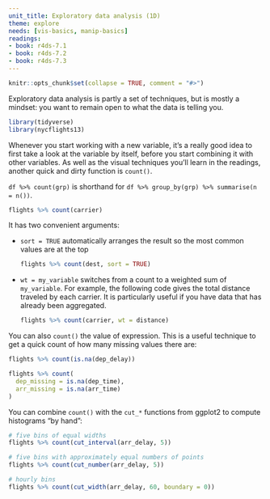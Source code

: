 ```yaml
---
unit_title: Exploratory data analysis (1D)
theme: explore
needs: [vis-basics, manip-basics]
readings:
- book: r4ds-7.1
- book: r4ds-7.2
- book: r4ds-7.3
---
```


```r
knitr::opts_chunk$set(collapse = TRUE, comment = "#>")
```

Exploratory data analysis is partly a set of techniques, but is mostly a mindset: you want to remain open to what the data is telling you.

```r
library(tidyverse)
library(nycflights13)
```

Whenever you start working with a new variable, it's a really good idea to first take a look at the variable by itself, before you start combining it with other variables. As well as the visual techniques you'll learn in the readings, another quick and dirty function is `count()`. 

`df %>% count(grp)` is shorthand for `df %>% group_by(grp) %>% summarise(n = n())`. 

```r
flights %>% count(carrier)
```

It has two convenient arguments: 

*   `sort = TRUE` automatically arranges the result so the most common values are 
    at the top

    ```r
    flights %>% count(dest, sort = TRUE)
    ```

*  `wt = my_variable` switches from a count to a weighted sum of `my_variable`.
   For example, the following code gives the total distance traveled by
   each carrier. It is particularly useful if you have data that has already 
   been aggregated.

    ```r
    flights %>% count(carrier, wt = distance)
    ```

You can also `count()` the value of expression. This is a useful technique to get a quick count of how many missing values there are:

```r
flights %>% count(is.na(dep_delay))

flights %>% count(
  dep_missing = is.na(dep_time), 
  arr_missing = is.na(arr_time)
)
```

You can combine `count()` with the `cut_*` functions from ggplot2 to compute histograms "by hand":

```r
# five bins of equal widths
flights %>% count(cut_interval(arr_delay, 5))

# five bins with approximately equal numbers of points
flights %>% count(cut_number(arr_delay, 5))

# hourly bins
flights %>% count(cut_width(arr_delay, 60, boundary = 0))
```

